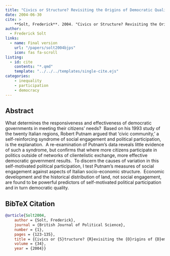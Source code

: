 ```yaml
---
title: "Civics or Structure? Revisiting the Origins of Democratic Quality in the Italian Regions"
date: 2004-06-30
cite: >
    **Solt, Frederick**. 2004. "Civics or Structure? Revisiting the Origins of Democratic Quality in the Italian Regions." _British Journal of Political Science_ 34(1):123-135.
author:
  - Frederick Solt
links:
  - name: Final version
    url: "/papers/solt2004bjps"
    icon: fas fa-scroll
listing:
  - id: cite
    contents: "*.qmd"
    template: "../../../templates/single-cite.ejs"
categories:
    - inequality
    - participation
    - democracy
---
```


:::{#cite}
:::

## Abstract
What determines the responsiveness and effectiveness of democratic governments in meeting their citizens&rsquo; needs?&nbsp; Based on his 1993 study of the twenty Italian regions, Robert Putnam argued that &lsquo;civic community,&rsquo; a self-reinforcing syndrome of social engagement and political participation, is the explanation.&nbsp; A re-examination of Putnam&rsquo;s data reveals little evidence of such a syndrome, but confirms that where more citizens participate in politics outside of networks of clientelistic exchange, more effective democratic government results.&nbsp; To discern the causes of variation in this self-motivated political participation, I test Putnam's measures of social engagement against aspects of Italian socio-economic structure.&nbsp; Economic development and the historical distribution of land, not social engagement, are found to be powerful predictors of self-motivated political participation and in turn democratic quality.

## BibTeX Citation
```bibtex
@article{Solt2004,
	author = {Solt, Frederick},
	journal = {British Journal of Political Science},
	number = {1},
	pages = {123-135},
	title = {Civics or {S}tructure? {R}evisiting the {O}rigins of {D}emocratic {Q}uality in the {I}talian {R}egions},
	volume = {34},
	year = {2004}}
```